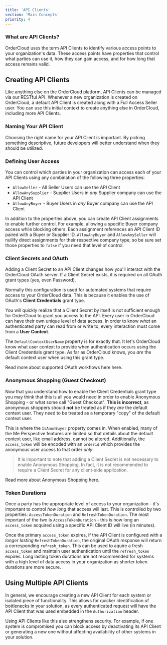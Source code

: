 ```yaml
---
title: 'API Clients'
section: 'Main Concepts'
priority: 4
---
```



### What are API Clients?
OrderCloud uses the term API Clients to identify various access points to your organization's data. These access points have properties that control what parties can use it, how they can gain access, and for how long that access remains valid.

## Creating API Clients
Like anything else on the OrderCloud platform, API Clients can be managed via our RESTful API. Whenever a new organization is created on OrderCloud, a default API Client is created along with a Full Access Seller user. You can use this initial context to create anything else in OrderCloud, including more API Clients.

### Naming Your API Client
Choosing the right name for your API Client is important. By picking something descriptive, future developers will better understand when they should be utilized.

### Defining User Access
You can control which parties in your organization can access each of your API Clients using any combination of the following three properties:

- `AllowSeller` - All Seller Users can use the API Client
- `AllowAnySupplier` - Supplier Users in _any_ Supplier company can use the API Client
- `AllowAnyBuyer` - Buyer Users in _any_ Buyer company can use the API Client

In addition to the properties above, you can create API Client assignments to enable further control. For example, allowing a specific Buyer company access while blocking others. Each assignment references an API Client ID paired with a Buyer or Supplier ID. `AllowAnyBuyer` and `AllowAnySeller` will nullify direct assignments for their respective company type, so be sure set those properties to `false` if you need that level of control.

### Client Secrets and OAuth
Adding a Client Secret to an API Client changes how you'll interact with the OrderCloud OAuth server. If a Client Secret exists, it is required on all OAuth grant types (yes, even Password). 

Normally this configuration is used for automated systems that require access to your OrderCloud data. This is because it enables the use of OAuth's **Client Credentials** grant type. 

You will quickly realize that a Client Secret by itself is not sufficient enough for OrderCloud to grant you access to the API. Every user in OrderCloud can have their own unique level of data access. In order to know _what_ an authenticated party can read from or write to, every interaction must come from a **User Context**.

The `DefaultContextUserName` property is for exactly that. It let's OrderCloud know what user context to provide when authentication occurs using the Client Credentials grant type. As far as OrderCloud knows, you *are* the default context user when using this grant type.

Read more about supported OAuth workflows here <Link to="/main-concepts/authentication#ordercloud-workflows">here</Link>.

### Anonymous Shopping (Guest Checkout)
Now that you understand how to enable the Client Credentials grant type you may think that this is all you would need in order to enable Anonymous Shopping - or what some call "Guest Checkout". **This is incorrect**, as anonymous shoppers should **not** be treated as if they *are* the default context user. They need to be treated as a temporary "copy" of the default context user.

This is where the `IsAnonBuyer` property comes in. When enabled, many of the Me Perspective features are limited so that details about the default context user, like email address, cannot be altered. Additionally, the `access_token` will be encoded with an `orderid` which provides the anonymous user access to that order *only*.

> It is important to note that adding a Client Secret is not necessary to enable Anonymous Shopping. In fact, it is not recommended to require a Client Secret for any client-side application.

Read more about Anonymous Shopping <Link to="/features/anonymous-shopping">here</Link>.

### Token Durations
Once a party has the appropriate level of access to your organization - it's important to control _how long_ that access will last. This is controlled by two properties: `AccessTokenDuration` and `RefreshTokenDuration`. The most important of the two is `AccessTokenDuration` - this is how long an `access_token` acquired using a specific API Client ID will live (in minutes).

Once the primary `access_token` expires, if the API Client is configured with a _longer lasting_ `RefreshTokenDuration`, the original OAuth response will return a corresponding `refresh_token`. This can be used to aquire a fresh `access_token` and maintain user authentication until the `refresh_token` expires. Long lasting token durations are not recommended for systems with a high level of data access in your organization as shorter token durations are more secure.

## Using Multiple API Clients
In general, we encourage creating a new API Client for each system or isolated piece of functionality. This allows for quicker identification of bottlenecks in your solution, as every authenticated request will have the API Client that was used embedded in the `Authorization` header.

Using API Clients like this also strengthens security. For example, if one system is compromised you can block access by deactivating its API Client or generating a new one without affecting availability of other systems in your solution.